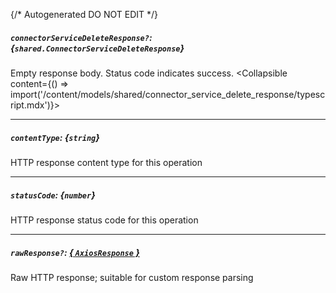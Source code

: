 {/* Autogenerated DO NOT EDIT  */}

##### `connectorServiceDeleteResponse?`: *{`shared.ConnectorServiceDeleteResponse`}*
Empty response body. Status code indicates success.
<Collapsible content={() => import('/content/models/shared/connector_service_delete_response/typescript.mdx')}>
</Collapsible>

---
##### `contentType`: *{`string`}*
HTTP response content type for this operation

---
##### `statusCode`: *{`number`}*
HTTP response status code for this operation

---
##### `rawResponse?`: [*{ `AxiosResponse` }*](https://axios-http.com/docs/res_schema)
Raw HTTP response; suitable for custom response parsing

